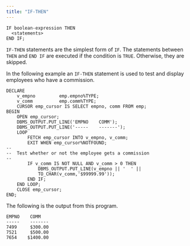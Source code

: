 ```yaml
---
title: "IF-THEN"
---
```


<div id="if_then" class="registered_link"></div>

```text
IF boolean-expression THEN
  <statements>
END IF;
```

`IF-THEN` statements are the simplest form of `IF`. The statements between `THEN` and `END IF` are executed if the condition is `TRUE`. Otherwise, they are skipped.

In the following example an `IF-THEN` statement is used to test and display employees who have a commission.

```text
DECLARE
    v_empno         emp.empno%TYPE;
    v_comm          emp.comm%TYPE;
    CURSOR emp_cursor IS SELECT empno, comm FROM emp;
BEGIN
    OPEN emp_cursor;
    DBMS_OUTPUT.PUT_LINE('EMPNO    COMM');
    DBMS_OUTPUT.PUT_LINE('-----    -------');
    LOOP
        FETCH emp_cursor INTO v_empno, v_comm;
        EXIT WHEN emp_cursor%NOTFOUND;
--
--  Test whether or not the employee gets a commission
--
        IF v_comm IS NOT NULL AND v_comm > 0 THEN
            DBMS_OUTPUT.PUT_LINE(v_empno || '  ' ||
            TO_CHAR(v_comm,'$99999.99'));
        END IF;
    END LOOP;
    CLOSE emp_cursor;
END;
```

The following is the output from this program.

```text
EMPNO    COMM
-----    -------
7499     $300.00
7521     $500.00
7654    $1400.00
```
